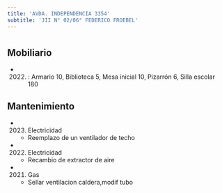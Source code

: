 ```yaml
---
title: 'AVDA. INDEPENDENCIA 3354'
subtitle: 'JII N° 02/06° FEDERICO FROEBEL'
---
```


#


## Mobiliario

*  (2022) : Armario 10, Biblioteca 5, Mesa inicial 10, Pizarrón 6, Silla escolar 180 





## Mantenimiento

*  (2023) Electricidad 
    + Reemplazo de un ventilador de techo

*  (2022) Electricidad 
    + Recambio de extractor de aire

*  (2021) Gas 
    + Sellar ventilacion caldera,modif tubo



